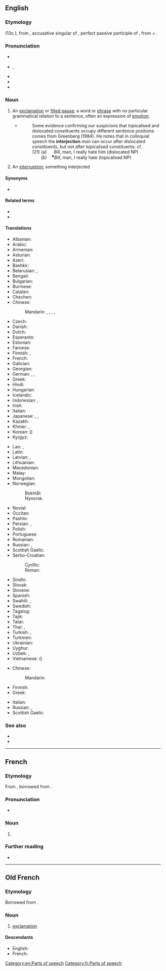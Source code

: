 ==English==
{{wikipedia}}

===Etymology===
{{bor|en|fro|interjection}} (13c.), from {{der|en|la|interiectiōnem}}, accusative singular of {{m|la|interiectiō||throwing or placing between; interjection}}, perfect passive participle of {{m|la|intericiō||throw or place between}}, from {{m|la|inter||between}} + {{m|la|iaciō||throw}}.

===Pronunciation===
* {{a|UK}} {{IPA|/ɪn.təˈdʒɛk.ʃən/|lang=en}}
* {{a|US}} {{enPR|ĭn'tər.jĕkʹshən}}, {{IPA|/ˌɪn.tɚˈdʒɛk.ʃən/|lang=en}}
* {{audio|en-us-interjection.ogg|Audio (US)|lang=en}}
* {{audio|interjection.ogg|Audio (AUS)|lang=en}}
* {{rhymes|ɛkʃən|lang=en}}

===Noun===
{{en-noun}}

# {{lb|en|grammar}} An [[exclamation]] or [[filled pause]]; a word or [[phrase]] with no particular grammatical relation to a sentence, often an expression of [[emotion]].
#* {{quote-book|year=1988|author=Andrew Radford|title=Transformational grammar: a first course|location=Cambridge, UK|publisher=Cambridge University Press|page=533|chapter=10}}
#*: Some evidence confirming our suspicions that topicalised and dislocated constituents occupy different sentence positions comes from Greenberg (1984). He notes that in colloquial speech the '''interjection''' ''man'' can occur after dislocated constituents, but not after topicalised constituents: cf.<br> (21) (a) &nbsp;&nbsp;&nbsp;&nbsp; ''Bill'', man, I really hate him (dislocated NP)<br> <font color=white>(21)</font> (b) &nbsp;&nbsp; <sup><small>✽</small></sup>''Bill'', man, I really hate (topicalised NP)
# An [[interruption]]; something interjected

====Synonyms====
* {{sense|grammar}} {{l|en|exclamation}}

====Related terms====
* {{l|en|interject}}
* {{l|en|interjectional}}

====Translations====
{{trans-top|an exclamation or filled pause in grammar}}
* Albanian: {{t+|sq|pasthirrmë|f}}
* Arabic: {{t|ar|حَرْف نِدَاء|m}}
* Armenian: {{t+|hy|ձայնարկություն}}
* Asturian: {{t|ast|interxeición|f}}
* Azeri: {{t+|az|nida}}
* Bashkir: {{t|ba|ымлыҡ|sc=Cyrl}}
* Belarusian: {{t+|be|выклі́чнік|m|sc=Cyrl}}, {{t|be|вы́гук|m|sc=Cyrl}}
* Bengali: {{t|bn|মধ্যে নিক্ষেপ}}
* Bulgarian: {{t|bg|междуме́тие|n|sc=Cyrl}}
* Burmese: {{t+|my|အာမေဍိတ်}}
* Catalan: {{t+|ca|interjecció|f}}
* Chechen: {{t|ce|айдардош}}
* Chinese:
*: Mandarin: {{t+|cmn|感嘆詞|sc=Hani}}, {{t+|cmn|感叹词|tr=gǎntàncí|sc=Hani}}, {{t+|cmn|嘆詞|sc=Hani}}, {{t+|cmn|叹词|tr=tàncí|sc=Hani}}, {{t+|cmn|欹|tr=yī|sc=Hani}}
* Czech: {{t+|cs|citoslovce|n}}
* Danish: {{t+|da|udråbsord|n}}
* Dutch: {{t+|nl|tussenwerpsel|n}}
* Esperanto: {{t+|eo|interjekcio}}
* Estonian: {{t|et|hüüdsõna}}
* Faroese: {{t|fo|miðalvarping|f}}
* Finnish: {{t+|fi|huudahdussana}}, {{t+|fi|interjektio}}
* French: {{t+|fr|interjection|f}}
* Galician: {{t+|gl|interxección|f}}
* Georgian: {{t|ka|შორისდებული|sc=Geor}}
* German: {{t+|de|Interjektion|f}}, {{t+|de|Ausrufewort|n}}, {{t+|de|Empfindungswort|n}}
* Greek: {{t+|el|επιφώνημα|n}}
* Hindi: {{t|hi|विस्मयादिबोधक|tr=vismayādibodhak|sc=Deva}}
* Hungarian: {{t+|hu|indulatszó}}
* Icelandic: {{t+|is|upphrópun|f}}
* Indonesian: {{t+|id|interjeksi}}, {{t+|id|kata seru}}
* Irish: {{t+|ga|intriacht|f}}
* Italian: {{t+|it|interiezione|f}}
* Japanese: {{t|ja|感嘆詞|tr=kantanshi}}, {{t+|ja|間投詞|tr=kantōshi}}, {{t+|ja|感動詞|tr=kandōshi}}
* Kazakh: {{t|kk|одағай|sc=Cyrl}}
* Khmer: {{t|km|ការបញ្ចូល|tr=kaa bɑñjool|sc=Khmr}}, {{t|km|ការស៊ក|tr=kaa sɔɔk|sc=Khmr}}
* Korean: {{t+|ko|감탄사}} ({{t+|ko|感歎詞}})
* Kyrgyz: {{t|ky|сырдык сөз|sc=Cyrl}}
{{trans-mid}}
* Lao: {{t|lo|ຄຳອຸທານ}}, {{t|lo|ອຸທານ}}
* Latin: {{t+|la|interiectiō|f}}
* Latvian: {{t|lv|izsauksmes vārds|m}}, {{t|lv|interjekcija|f}}
* Lithuanian: {{t|lt|jaustukas|m}}
* Macedonian: {{t|mk|междуметие|n|sc=Cyrl}}
* Malay: {{t|ms|kata seru}}
* Mongolian: {{t+|mn|аялга үг|sc=Cyrl}}
* Norwegian:
*: Bokmål: {{t|nb|interjeksjon|m}}
*: Nynorsk: {{t+|nn|interjeksjon|m}}
* Novial: {{t|nov|interjektione}}
* Occitan: {{t|oc|interjeccion|f}}
* Pashto: {{t|ps|ندائيه|f|tr=nedāyá}}
* Persian: {{t|fa|حرف ندا|tr=harf-e nedâ|sc=fa-Arab}}, {{t+|fa|ندا|tr=nedâ|sc=fa-Arab}}
* Polish: {{t+|pl|wykrzyknik|m-in}}
* Portuguese: {{t+|pt|interjeição|f}}
* Romanian: {{t+|ro|interjecție|f|alt=interjecţie}}
* Russian: {{t+|ru|междоме́тие|n}}, {{qualifier|exclamation}} {{t+|ru|восклица́ние|n}}
* Scottish Gaelic: {{t|gd|clisgear|m}}
* Serbo-Croatian:
*: Cyrillic: {{t|sh|узвик|m}}
*: Roman: {{t+|sh|uzvik|m}}
* Sindhi: {{t|sd|حرف ندا|alt=حَرف نِدا|sc=sd-Arab}}
* Slovak: {{t+|sk|citoslovce|n}}
* Slovene: {{t+|sl|medmet|m}}
* Spanish: {{t+|es|interjección|f}}
* Swahili: {{t|sw|kihisishi}}, {{t+|sw|kiingizi}}
* Swedish: {{t+|sv|interjektion|c}}
* Tagalog: {{t+|tl|pandamdam}}
* Tajik: {{t+|tg|нидо|sc=Cyrl}}
* Tatar: {{t+|tt|ымлык|sc=Cyrl}}
* Thai: {{t+|th|อุทาน}}, {{t+|th|คำอุทาน}}
* Turkish: {{t+|tr|ünlem}}, {{t+|tr|nida}}
* Turkmen: {{t|tk|nida}}
* Ukrainian: {{t+|uk|ви́гук|m|sc=Cyrl}}
* Uyghur: {{t-needed|ug}}
* Uzbek: {{t+|uz|undov}}, {{t+|uz|nido}}
* Vietnamese: {{t+|vi|thán từ}} ({{t|vi|嘆詞}})
{{trans-bottom}}

{{trans-top|an interruption}}
* Chinese:
*: Mandarin: {{t-needed|cmn}}
* Finnish: {{t+|fi|huudahdus}}
* Greek: {{t+|el|παρεμβολή|f}}
{{trans-mid}}
* Italian: {{t+|it|intervento|m}}
* Russian: {{t+|ru|перебива́ние|n|sc=Cyrl}}, {{t+|ru|вмеша́тельство|n|sc=Cyrl}}
* Scottish Gaelic: {{t|gd|eadar-chur|m}}
{{trans-bottom}}

===See also===
* {{l|en|vocative}}
* {{pedialite}}

[[Category:en:Parts of speech]]

----

==French==
{{wikipedia|lang=fr}}

===Etymology===
From {{inh|fr|fro|interjection}}, borrowed from {{bor|fr|la|interiectio|interiectiō, interiectiōnem|notext=1}}.

===Pronunciation===
* {{audio|Fr-interjection.ogg|Audio|lang=fr}}

===Noun===
{{fr-noun|f}}

# {{lb|fr|grammar}} {{l|en|interjection}}

===Further reading===
* {{R:TLFi}}

[[Category:fr:Parts of speech]]

----

==Old French==

===Etymology===
Borrowed from {{bor|fro|la|interiectio|interiectiō, interiectiōnem|notext=1}}.

===Noun===
{{fro-noun|f}}

# [[exclamation]]

====Descendants====
* English: {{l|en|interjection}} {{qualifier|borrowed}}
* French: {{l|fr|interjection}}